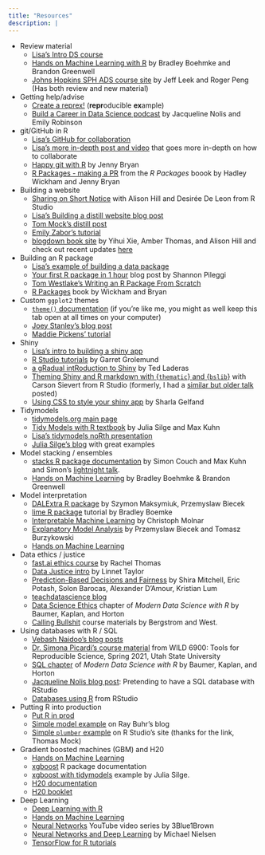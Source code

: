 ```yaml
---
title: "Resources"
description: |
---
```


* Review material
  - [Lisa's Intro DS course](https://ds112-lendway.netlify.app/)  
  - [Hands on Machine Learning with R](https://bradleyboehmke.github.io/HOML/) by Bradley Boehmke and Brandon Greenwell  
  - [Johns Hopkins SPH ADS course site](http://jtleek.com/ads2020/index.html) by Jeff Leek and Roger Peng (Has both review and new material)
  
* Getting help/advise  
  - [Create a reprex!](https://www.tidyverse.org/help/) (**repr**oducible **ex**ample)  
  - [Build a Career in Data Science podcast](https://podcast.bestbook.cool/) by Jacqueline Nolis and Emily Robinson

* git/GitHub in R  
  - [Lisa's GitHub for collaboration](https://github.com/llendway/github_for_collaboration/blob/master/github_for_collaboration.md)  
  - [Lisa's more in-depth post and video](https://lisalendway.netlify.app/posts/2021-02-24-gitinrstudio/) that goes more in-depth on how to collaborate
  - [Happy git with R](https://happygitwithr.com/) by Jenny Bryan
  - [R Packages - making a PR](https://r-pkgs.org/git.html#git-pullreq) from the *R Packages* boook by Hadley Wickham and Jenny Bryan
  
* Building a website  
  - [Sharing on Short Notice](https://rstudio.com/resources/webinars/sharing-on-short-notice-how-to-get-your-materials-online-with-r-markdown/) with Alison Hill and Desirée De Leon from R Studio
  - [Lisa's Building a distill website blog post](https://lisalendway.netlify.app/posts/2020-12-09-buildingdistill/)  
  - [Tom Mock's distill post](https://themockup.blog/posts/2020-08-01-building-a-blog-with-distill/)
  - [Emily Zabor's tutorial](https://www.emilyzabor.com/tutorials/rmarkdown_websites_tutorial.html)  
  - [blogdown book site](https://bookdown.org/yihui/blogdown/) by Yihui Xie, Amber Thomas, and Alison Hill and check out recent updates [here](https://blog.rstudio.com/2021/01/18/blogdown-v1.0/)
  
* Building an R package  
  - [Lisa's example of building a data package](https://lisalendway.netlify.app/posts/2020-12-30-welcometothejungle/) 
  - [Your first R package in 1 hour](https://www.pipinghotdata.com/posts/2020-10-25-your-first-r-package-in-1-hour/) blog post by Shannon Pileggi
  - [Tom Westlake's Writing an R Package From Scratch ](https://r-mageddon.netlify.app/post/writing-an-r-package-from-scratch/)  
  - [R Packages](https://r-pkgs.org/) book by Wickham and Bryan
  
* Custom `ggplot2` themes  
  - [`theme()` documentation](https://ggplot2.tidyverse.org/reference/theme.html) (if you're like me, you might as well keep this tab open at all times on your computer)
  - [Joey Stanley's blog post](https://joeystanley.com/blog/custom-themes-in-ggplot2)  
  - [Maddie Pickens' tutorial](https://rpubs.com/mclaire19/ggplot2-custom-themes)
  
* Shiny
  - [Lisa's intro to building a shiny app](https://animation-and-interactivity-in-r.netlify.app/#creating-an-app-with-shiny)  
  - [R Studio tutorials](https://shiny.rstudio.com/tutorial/) by Garret Grolemund  
  - [a gRadual intRoduction to Shiny](https://laderast.github.io/gradual_shiny/) by Ted Laderas
  - [Theming Shiny and R markdown with {`thematic`} and {`bslib`}](https://youtu.be/b9WWNO4P2nY) with Carson Sievert from R Studio (formerly, I had a [similar but older talk](https://youtu.be/4OxokLdZQgQ) posted)
  - [Using CSS to style your shiny app](https://sharla.party/post/2021-03-12-big-bud-press/) by Sharla Gelfand
  
* Tidymodels
  - [tidymodels.org main page](https://www.tidymodels.org/)
  - [Tidy Models with R textbook](https://www.tmwr.org/) by Julia Silge and Max Kuhn
  - [Lisa's tidymodels noRth presentation](https://youtu.be/tVZO-aoXStE)
  - [Julia Silge's blog](https://juliasilge.com/) with great examples
  
* Model stacking / ensembles  
  - [stacks R package documentation](https://stacks.tidymodels.org/articles/basics.html) by Simon Couch and Max Kuhn and Simon's [lightnight talk](https://youtu.be/E7uygsmx3-Y).
  - [Hands on Machine Learning](https://bradleyboehmke.github.io/HOML/stacking.html) by Bradley Boehmke & Brandon Greenwell
  
* Model interpretation
  - [DALExtra R package](https://modeloriented.github.io/DALEXtra/reference/explain_tidymodels.html) by Szymon Maksymiuk, Przemyslaw Biecek
  - [lime R package](https://uc-r.github.io/lime) tutorial by Bradley Boemke
  - [Interpretable Machine Learning](https://christophm.github.io/interpretable-ml-book/) by Christoph Molnar
  - [Explanatory Model Analysis](http://ema.drwhy.ai/) by Przemyslaw Biecek and Tomasz Burzykowski
  - [Hands on Machine Learning](https://bradleyboehmke.github.io/HOML/iml.html)
  
* Data ethics / justice
  - [fast.ai ethics course](https://ethics.fast.ai/videos/?lesson=1) by Rachel Thomas
  - [Data Justice intro](https://journals.sagepub.com/doi/10.1177/2053951717736335#:~:text=This%20paper%20posits%20that%20just,paths%20through%20a%20datafying%20world.) by Linnet Taylor
  - [Prediction-Based Decisions and Fairness](https://arxiv.org/abs/1811.07867)  by Shira Mitchell, Eric Potash, Solon Barocas, Alexander D'Amour, Kristian Lum  
  - [teachdatascience blog](https://teachdatascience.com/)  
  - [Data Science Ethics](https://mdsr-book.github.io/mdsr2e/ch-ethics.html#ethics-intro)  chapter of *Modern Data Science with R* by Baumer, Kaplan, and Horton
  - [Calling Bullshit](https://www.callingbullshit.org/syllabus.html) course materials by Bergstrom and West.

* Using databases with R / SQL
  - [Vebash Naidoo's blog posts](https://sciencificity-blog.netlify.app/posts/2020-12-12-using-the-tidyverse-with-databases/)  
  - [Dr. Simona Picardi's course material](https://ecorepsci.github.io/reproducible-science/rsqlite.html) from  WILD 6900: Tools for Reproducible Science, Spring 2021, Utah State University  
  - [SQL chapter](https://mdsr-book.github.io/mdsr2e/ch-sql.html#sec:dplyr-sql) of *Modern Data Science with R* by Baumer, Kaplan, and Horton  
  - [Jacqueline Nolis blog post](https://jnolis.com/blog/sql_database_rstudio/): Pretending to have a SQL database with RStudio  
  - [Databases using R](https://db.rstudio.com/) from RStudio
  
* Putting R into production
  - [Put R in prod](https://putrinprod.com/)
  - [Simple model example](https://raybuhr.github.io/blog/posts/making-predictions-over-http/) on Ray Buhr's blog  
  - [Simple `plumber` example](https://solutions.rstudio.com/examples/rest-apis/plumber-ml/) on R Studio's site (thanks for the link, Thomas Mock)
  
* Gradient boosted machines (GBM) and H20
  - [Hands on Machine Learning](https://bradleyboehmke.github.io/HOML/gbm.html)  
  - [xgboost](https://xgboost.readthedocs.io/en/latest/R-package/xgboostPresentation.html) R package documentation  
  - [xgboost with tidymodels](https://juliasilge.com/blog/xgboost-tune-volleyball/) example by Julia Silge.  
  - [H20 documentation](https://docs.h2o.ai/h2o/latest-stable/h2o-docs/welcome.html)
  - [H20 booklet](https://www.h2o.ai/wp-content/uploads/2018/01/RBooklet.pdf)
  
* Deep Learning
  - [Deep Learning with R](https://www.manning.com/books/deep-learning-with-r#toc)
  - [Hands on Machine Learning](https://bradleyboehmke.github.io/HOML/deep-learning.html)  
  - [Neural Networks](https://youtube.com/playlist?list=PLZHQObOWTQDNU6R1_67000Dx_ZCJB-3pi) YouTube video series by 3Blue1Brown  
  - [Neural Networks and Deep Learning](http://neuralnetworksanddeeplearning.com/chap1.html) by Michael Nielsen  
  - [TensorFlow for R tutorials](https://tensorflow.rstudio.com/tutorials/)
  
